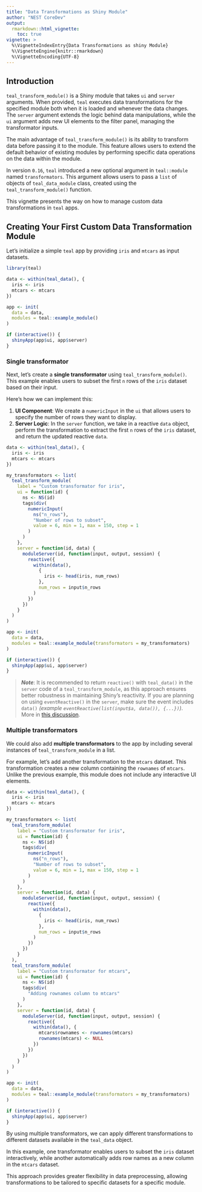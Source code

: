 ```yaml
---
title: "Data Transformations as Shiny Module"
author: "NEST CoreDev"
output:
  rmarkdown::html_vignette:
    toc: true
vignette: >
  %\VignetteIndexEntry{Data Transformations as shiny Module}
  %\VignetteEngine{knitr::rmarkdown}
  %\VignetteEncoding{UTF-8}
---
```


## Introduction

`teal_transform_module()` is a Shiny module that takes `ui` and `server` arguments. When provided, `teal` executes data transformations for the specified module both when it is loaded and whenever the data changes.
The `server` argument extends the logic behind data manipulations, while the `ui` argument adds new UI elements to the filter panel, managing the transformator inputs.

The main advantage of `teal_transform_module()` is its ability to transform data before passing it to the module.
This feature allows users to extend the default behavior of existing modules by performing specific data operations on the data within the module.

In version `0.16`, `teal` introduced a new optional argument in `teal::module` named `transformators`.
This argument allows users to pass a `list` of objects of `teal_data_module` class, created using the `teal_transform_module()` function.

This vignette presents the way on how to manage custom data transformations in `teal` apps.

## Creating Your First Custom Data Transformation Module

Let's initialize a simple `teal` app by providing `iris` and `mtcars` as input datasets.

```r
library(teal)
```

```r
data <- within(teal_data(), {
  iris <- iris
  mtcars <- mtcars
})

app <- init(
  data = data,
  modules = teal::example_module()
)

if (interactive()) {
  shinyApp(app$ui, app$server)
}
```

### Single transformator

Next, let's create a **single transformator** using `teal_transform_module()`.
This example enables users to subset the first `n` rows of the `iris` dataset based on their input.

Here’s how we can implement this:

1. **UI Component**: We create a `numericInput` in the `ui` that allows users to specify the number of rows they want to display.
2. **Server Logic**: In the `server` function, we take in a reactive `data` object, perform the transformation to extract the first `n` rows of the `iris` dataset, and return the updated reactive `data`.

```r
data <- within(teal_data(), {
  iris <- iris
  mtcars <- mtcars
})

my_transformators <- list(
  teal_transform_module(
    label = "Custom transformator for iris",
    ui = function(id) {
      ns <- NS(id)
      tags$div(
        numericInput(
          ns("n_rows"),
          "Number of rows to subset",
          value = 6, min = 1, max = 150, step = 1
        )
      )
    },
    server = function(id, data) {
      moduleServer(id, function(input, output, session) {
        reactive({
          within(data(),
            {
              iris <- head(iris, num_rows)
            },
            num_rows = input$n_rows
          )
        })
      })
    }
  )
)

app <- init(
  data = data,
  modules = teal::example_module(transformators = my_transformators)
)

if (interactive()) {
  shinyApp(app$ui, app$server)
}
```

> **_Note_**: It is recommended to return `reactive()` with `teal_data()` in the `server` code of a `teal_transform_module`, as this approach ensures better robustness in maintaining Shiny's reactivity.
If you are planning on using `eventReactive()` in the `server`, make sure the event includes `data()` _(example `eventReactive(list(input$a, data()), {...})`)_.
More in [this discussion](https://github.com/insightsengineering/teal/issues/1303#issuecomment-2286239832).

### Multiple transformators

We could also add **multiple transformators** to the app by including several instances of `teal_transform_module` in a list.

For example, let’s add another transformation to the `mtcars` dataset. This transformation creates a new column containing the `rownames` of `mtcars`.
Unlike the previous example, this module does not include any interactive UI elements.

```r
data <- within(teal_data(), {
  iris <- iris
  mtcars <- mtcars
})

my_transformators <- list(
  teal_transform_module(
    label = "Custom transformator for iris",
    ui = function(id) {
      ns <- NS(id)
      tags$div(
        numericInput(
          ns("n_rows"),
          "Number of rows to subset",
          value = 6, min = 1, max = 150, step = 1
        )
      )
    },
    server = function(id, data) {
      moduleServer(id, function(input, output, session) {
        reactive({
          within(data(),
            {
              iris <- head(iris, num_rows)
            },
            num_rows = input$n_rows
          )
        })
      })
    }
  ),
  teal_transform_module(
    label = "Custom transformator for mtcars",
    ui = function(id) {
      ns <- NS(id)
      tags$div(
        "Adding rownames column to mtcars"
      )
    },
    server = function(id, data) {
      moduleServer(id, function(input, output, session) {
        reactive({
          within(data(), {
            mtcars$rownames <- rownames(mtcars)
            rownames(mtcars) <- NULL
          })
        })
      })
    }
  )
)

app <- init(
  data = data,
  modules = teal::example_module(transformators = my_transformators)
)

if (interactive()) {
  shinyApp(app$ui, app$server)
}
```

By using multiple transformators, we can apply different transformations to different datasets available in the `teal_data` object.

In this example, one transformator enables users to subset the `iris` dataset interactively, while another automatically adds row names as a new column in the `mtcars` dataset.

This approach provides greater flexibility in data preprocessing, allowing transformations to be tailored to specific datasets for a specific module.
